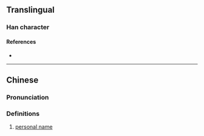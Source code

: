 {{character info}}
==Translingual==

===Han character===
{{Han char|rn=86|rad=火|as=12|sn=16|four=|canj=FAYF|ids=⿰火景}}

====References====
* {{Han ref|kx=0684.161|hdz=80029.220|uh=71DD|ud=29149}}

----

==Chinese==
{{zh-forms}}

===Pronunciation===
{{zh-pron
|m=zhǔ
|c=ging2
|mc=
|oc=
|ma=
|cat=
}}

===Definitions===
{{zh-hanzi}}

# {{lb|zh|archaic}} [[personal name]]